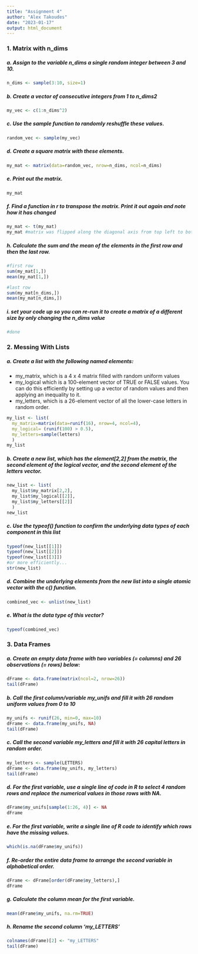 ```yaml
---
title: "Assignment 4"
author: "Alex Takoudes"
date: "2023-01-17"
output: html_document
---
```


### 1. Matrix with n_dims

##### a. Assign to the variable n_dims a single random integer between 3 and 10.
```r
n_dims <- sample(3:10, size=1)
```
##### b. Create a vector of consecutive integers from 1 to n_dims2
```r
my_vec <- c(1:n_dims^2)
```
##### c. Use the sample function to randomly reshuffle these values.
```r
random_vec <- sample(my_vec)
```
##### d. Create a square matrix with these elements.
```r
my_mat <- matrix(data=random_vec, nrow=n_dims, ncol=n_dims)
```
##### e. Print out the matrix.
```r
my_mat
```
##### f. Find a function in r to transpose the matrix. Print it out again and note how it has changed
```r
my_mat <- t(my_mat) 
my_mat #matrix was flipped along the diagonal axis from top left to bottom right
```
##### h. Calculate the sum and the mean of the elements in the first row and then the last row.
```r
#first row
sum(my_mat[1,])
mean(my_mat[1,])

#last row
sum(my_mat[n_dims,])
mean(my_mat[n_dims,])
```
##### i. set your code up so you can re-run it to create a matrix of a different size by only changing the n_dims value
```r
#done
```

### 2. Messing With Lists

##### a. Create a list with the following named elements:
* my_matrix, which is a 4 x 4 matrix filled with random uniform values
* my_logical which is a 100-element vector of TRUE or FALSE values. You can do this efficiently by setting up a vector of random values and then applying an inequality to it.
* my_letters, which is a 26-element vector of all the lower-case letters in random order.
```r
my_list <- list(
  my_matrix=matrix(data=runif(16), nrow=4, ncol=4), 
  my_logical= (runif(100) > 0.5), 
  my_letters=sample(letters)
  )
my_list
```
##### b. Create a new list, which has the element[2,2] from the matrix, the second element of the logical vector, and the second element of the letters vector.
```r
new_list <- list(
  my_list$my_matrix[2,2],
  my_list$my_logical[[2]], 
  my_list$my_letters[[2]]
  )
new_list
```

##### c. Use the typeof() function to confirm the underlying data types of each component in this list
```r
typeof(new_list[[1]])
typeof(new_list[[2]])
typeof(new_list[[3]])
#or more efficiently...
str(new_list)
```

##### d. Combine the underlying elements from the new list into a single atomic vector with the c() function.
```r
combined_vec <- unlist(new_list)
```
##### e. What is the data type of this vector?
```r
typeof(combined_vec)
```

### 3. Data Frames

##### a. Create an empty data frame with two variables (= columns) and 26 observations (= rows) below:
```r
dFrame <- data.frame(matrix(ncol=2, nrow=26))
tail(dFrame)
```

##### b. Call the first column/variable my_unifs and fill it with 26 random uniform values from 0 to 10
```r
my_unifs <- runif(26, min=0, max=10)
dFrame <- data.frame(my_unifs, NA)
tail(dFrame)
```

##### c. Call the second variable my_letters and fill it with 26 capital letters in random order.
```r
my_letters <- sample(LETTERS)
dFrame <- data.frame(my_unifs, my_letters)
tail(dFrame)
```

##### d. For the first variable, use a single line of code in R to select 4 random rows and replace the numerical values in those rows with NA.
```r
dFrame$my_unifs[sample(1:26, 4)] <- NA
dFrame
```

##### e. For the first variable, write a single line of R code to identify which rows have the missing values.

```r
which(is.na(dFrame$my_unifs))
```

##### f. Re-order the entire data frame to arrange the second variable in alphabetical order.
```r
dFrame <- dFrame[order(dFrame$my_letters),]
dFrame
```

##### g. Calculate the column mean for the first variable. 
```r
mean(dFrame$my_unifs, na.rm=TRUE)
```

##### h. Rename the second column ‘my_LETTERS’
```r
colnames(dFrame)[2] <- "my_LETTERS"
tail(dFrame)
```

